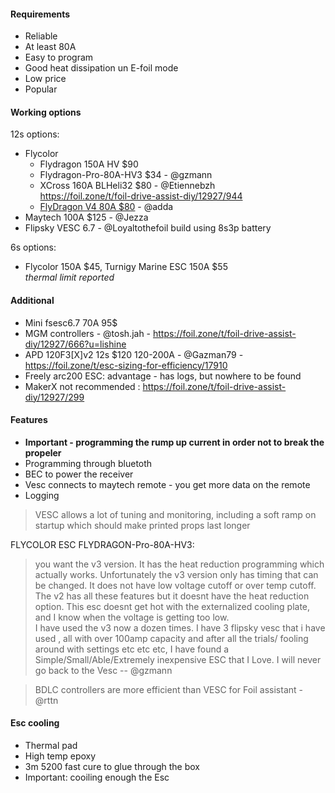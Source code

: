 #### Requirements

- Reliable
- At least 80A
- Easy to program
- Good heat dissipation un E-foil mode
- Low price
- Popular

#### Working options

12s options:

- Flycolor
  - Flydragon 150A HV $90
  - Flydragon-Pro-80A-HV3 $34 - @gzmann
  - XCross 160A BLHeli32 $80 - @Etiennebzh \
    https://foil.zone/t/foil-drive-assist-diy/12927/944
  - [FlyDragon V4 80A $80](http://www.flycolor.net/index.php?c=category&id=221) - @adda
- Maytech 100A $125 - @Jezza
- Flipsky VESC 6.7 - @Loyaltothefoil build using 8s3p battery

6s options:

- Flycolor 150A $45, Turnigy Marine ESC 150A $55\
  _thermal limit reported_

#### Additional

- Mini fsesc6.7 70A 95$
- MGM controllers - @tosh.jah - https://foil.zone/t/foil-drive-assist-diy/12927/666?u=lishine
- APD 120F3[X]v2 12s $120 120-200A - @Gazman79 - https://foil.zone/t/esc-sizing-for-efficiency/17910
- Freely arc200 ESC: advantage - has logs, but nowhere to be found
- MakerX not recommended : https://foil.zone/t/foil-drive-assist-diy/12927/299

#### Features

- **Important - programming the rump up current in order not to break the propeler**
- Programming through bluetoth
- BEC to power the receiver
- Vesc connects to maytech remote - you get more data on the remote
- Logging

> VESC allows a lot of tuning and monitoring, including a soft ramp on startup which should make printed props last longer

FLYCOLOR ESC FLYDRAGON-Pro-80A-HV3:

> you want the v3 version. It has the heat reduction programming which actually works. Unfortunately the v3 version only has timing that can be changed. It does not have low voltage cutoff or over temp cutoff. The v2 has all these features but it doesnt have the heat reduction option. This esc doesnt get hot with the externalized cooling plate, and I know when the voltage is getting too low. \
> I have used the v3 now a dozen times. I have 3 flipsky vesc that i have used , all with over 100amp capacity and after all the trials/ fooling around with settings etc etc etc, I have found a Simple/Small/Able/Extremely inexpensive ESC that I Love. I will never go back to the Vesc -- @gzmann

> BDLC controllers are more efficient than VESC for Foil assistant - @rttn

#### Esc cooling

- Thermal pad
- High temp epoxy
- 3m 5200 fast cure to glue through the box
- Important: cooiling enough the Esc
